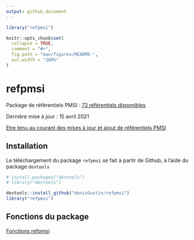 ```yaml
---
output: github_document
---
```


```r
library("refpmsi")

```

<!-- README.md is generated from README.Rmd. Please edit that file -->

```r
knitr::opts_chunk$set(
  collapse = TRUE,
  comment = "#>",
  fig.path = "man/figures/README-",
  out.width = "100%"
)
```
# refpmsi

Package de référentiels PMSI : [73 référentiels disponibles](https://denisgustin.github.io/refpmsi/articles/liste_ref.html)  

Dernière mise à jour : 15 avril 2021  

[Etre tenu au courant des mises à jour et ajout de référentiels PMSI](http://www.lespmsi.com/r-et-pmsi/)

## Installation

Le téléchargement du package `refpmsi` se fait à partir de Github, à l'aide du package `devtools`

```r
# install.packages("devtools")
# library("devtools")

devtools::install_github("denisGustin/refpmsi")
library("refpmsi")
```

## Fonctions du package  

[Fonctions refpmsi](https://denisgustin.github.io/refpmsi/articles/fonctions_refpmsi.html)

